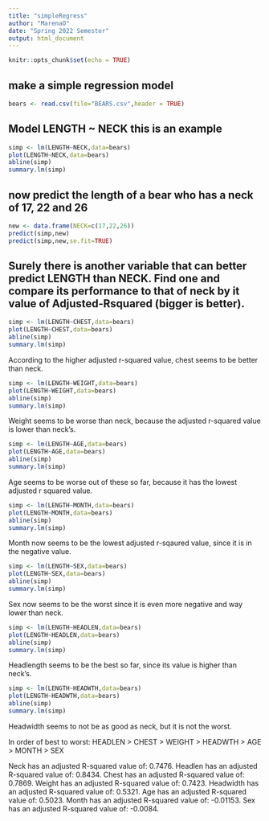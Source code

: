 ```yaml
---
title: "simpleRegress"
author: "MarenaO"
date: "Spring 2022 Semester"
output: html_document
---
```


```r
knitr::opts_chunk$set(echo = TRUE)
```

## make a simple regression model

```r
bears <- read.csv(file="BEARS.csv",header = TRUE)
```

## Model LENGTH ~ NECK  this is an example  

```r
simp <- lm(LENGTH~NECK,data=bears)
plot(LENGTH~NECK,data=bears)
abline(simp)
summary.lm(simp)
```

## now predict the length of a bear who has a neck of 17, 22 and 26


```r
new <- data.frame(NECK=c(17,22,26))
predict(simp,new)
predict(simp,new,se.fit=TRUE)
```
## Surely there is another variable that can better predict LENGTH than NECK. Find one and compare its performance to that of neck by it value of Adjusted-Rsquared (bigger is better).

```r
simp <- lm(LENGTH~CHEST,data=bears)
plot(LENGTH~CHEST,data=bears)
abline(simp)
summary.lm(simp)
```

According to the higher adjusted r-squared value, chest seems to be better than neck.

```r
simp <- lm(LENGTH~WEIGHT,data=bears)
plot(LENGTH~WEIGHT,data=bears)
abline(simp)
summary.lm(simp)
```
Weight seems to be worse than neck, because the adjusted r-squared value is lower than neck's.

```r
simp <- lm(LENGTH~AGE,data=bears)
plot(LENGTH~AGE,data=bears)
abline(simp)
summary.lm(simp)
```

Age seems to be worse out of these so far, because it has the lowest adjusted r squared value.

```r
simp <- lm(LENGTH~MONTH,data=bears)
plot(LENGTH~MONTH,data=bears)
abline(simp)
summary.lm(simp)
```
Month now seems to be the lowest adjusted r-sqaured value, since it is in the negative value.

```r
simp <- lm(LENGTH~SEX,data=bears)
plot(LENGTH~SEX,data=bears)
abline(simp)
summary.lm(simp)
```

Sex now seems to be the worst since it is even more negative and way lower than neck.

```r
simp <- lm(LENGTH~HEADLEN,data=bears)
plot(LENGTH~HEADLEN,data=bears)
abline(simp)
summary.lm(simp)
```

Headlength seems to be the best so far, since its value is higher than neck's.

```r
simp <- lm(LENGTH~HEADWTH,data=bears)
plot(LENGTH~HEADWTH,data=bears)
abline(simp)
summary.lm(simp)
```

Headwidth seems to not be as good as neck, but it is not the worst.



In order of best to worst: HEADLEN > CHEST >
WEIGHT > HEADWTH > AGE > MONTH > SEX

Neck has an adjusted R-squared value of: 0.7476.
Headlen has an adjusted R-squared value of: 0.8434.
Chest has an adjusted R-squared value of: 0.7869.
Weight has an adjusted R-squared value of: 0.7423.
Headwidth has an adjusted R-squared value of: 0.5321.
Age has an adjusted R-squared value of: 0.5023.
Month has an adjusted R-squared value of: -0.01153.
Sex has an adjusted R-squared value of: -0.0084.

